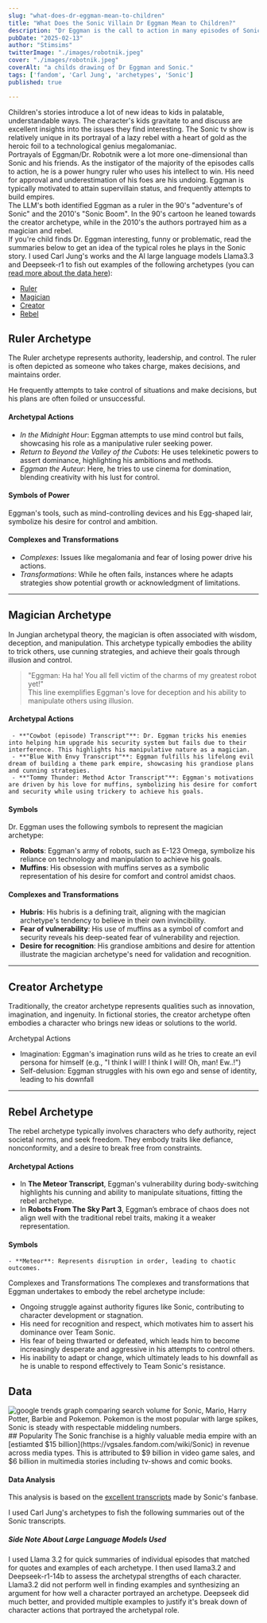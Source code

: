 ```yaml
---
slug: "what-does-dr-eggman-mean-to-children"
title: "What Does the Sonic Villain Dr Eggman Mean to Children?"
description: "Dr Eggman is the call to action in many episodes of Sonic. How is his ambition and genius framed against Sonic's rebellious archetype"
pubDate: "2025-02-13"
author: "Stimsims"
twitterImage: "./images/robotnik.jpeg"
cover: "./images/robotnik.jpeg"
coverAlt: "a childs drawing of Dr Eggman and Sonic."
tags: ['fandom', 'Carl Jung', 'archetypes', 'Sonic']
published: true

---
```




Children's stories introduce a lot of new ideas to kids in palatable, understandable ways. The character's kids gravitate to and discuss are excellent insights into the issues they find interesting. The Sonic tv show is relatively unique in its portrayal of a lazy rebel with a heart of gold as the heroic foil to a technological genius megalomaniac. 
<br />
Portrayals of Eggman/Dr. Robotnik were a lot more one-dimensional than Sonic and his friends. As the instigator of the majority of the episodes calls to action, he is a power hungry ruler who uses his intellect to win. His need for approval and underestimation of his foes are his undoing. Eggman is typically motivated to attain supervillain status, and frequently attempts to build empires.
<br />
The LLM's both identified Eggman as a ruler in the 90's "adventure's of Sonic" and the 2010's "Sonic Boom". In the 90's cartoon he leaned towards the creator archetype, while in the 2010's the authors portrayed him as a magician and rebel. 
<br />
If you're child finds Dr. Eggman interesting, funny or problematic, read the summaries below to get an idea of the typical roles he plays in the Sonic story.
I used Carl Jung's works and the AI large language models Llama3.3 and Deepseek-r1 to fish out examples of the following archetypes (you can [read more about the data here](#data)):
- [Ruler](#ruler)
- [Magician](#magician)
- [Creator](#creator)
- [Rebel](#rebel)


## <a name="ruler">Ruler Archetype</a>
The Ruler archetype represents authority, leadership, and control. The ruler is often depicted as someone who takes charge, makes decisions, and maintains order. 

He frequently attempts to take control of situations and make decisions, but his plans are often foiled or unsuccessful.

#### Archetypal Actions
   - *In the Midnight Hour*: Eggman attempts to use mind control but fails, showcasing his role as a manipulative ruler seeking power.
   - *Return to Beyond the Valley of the Cubots*: He uses telekinetic powers to assert dominance, highlighting his ambitions and methods.
   - *Eggman the Auteur*: Here, he tries to use cinema for domination, blending creativity with his lust for control.

#### Symbols of Power
Eggman's tools, such as mind-controlling devices and his Egg-shaped lair, symbolize his desire for control and ambition.

#### Complexes and Transformations
   - *Complexes*: Issues like megalomania and fear of losing power drive his actions.
   - *Transformations*: While he often fails, instances where he adapts strategies show potential growth or acknowledgment of limitations.

<hr class="vertical-padding-100 top-divider" />


## <a name="magician">Magician Archetype</a>
In Jungian archetypal theory, the magician is often associated with wisdom, deception, and manipulation. This archetype typically embodies the ability to trick others, use cunning strategies, and achieve their goals through illusion and control.

> "Eggman: Ha ha! You all fell victim of the charms of my greatest robot yet!"  
> This line exemplifies Eggman's love for deception and his ability to manipulate others using illusion.

#### Archetypal Actions
     - **"Cowbot (episode) Transcript"**: Dr. Eggman tricks his enemies into helping him upgrade his security system but fails due to their interference. This highlights his manipulative nature as a magician.
     - **"Blue With Envy Transcript"**: Eggman fulfills his lifelong evil dream of building a theme park empire, showcasing his grandiose plans and cunning strategies.
     - **"Tommy Thunder: Method Actor Transcript"**: Eggman's motivations are driven by his love for muffins, symbolizing his desire for comfort and security while using trickery to achieve his goals.

#### Symbols
Dr. Eggman uses the following symbols to represent the magician archetype:
   - **Robots**: Eggman's army of robots, such as E-123 Omega, symbolize his reliance on technology and manipulation to achieve his goals.
   - **Muffins**: His obsession with muffins serves as a symbolic representation of his desire for comfort and control amidst chaos.


#### Complexes and Transformations
   - **Hubris**: His hubris is a defining trait, aligning with the magician archetype's tendency to believe in their own invincibility.
   - **Fear of vulnerability**: His use of muffins as a symbol of comfort and security reveals his deep-seated fear of vulnerability and rejection.
   - **Desire for recognition**: His grandiose ambitions and desire for attention illustrate the magician archetype's need for validation and recognition.

<hr class="vertical-padding-100 top-divider" />

## <a name="creator">Creator Archetype</a>
Traditionally, the creator archetype represents qualities such as innovation, imagination, and ingenuity. In fictional stories, the creator archetype often embodies a character who brings new ideas or solutions to the world.

Archetypal Actions
* Imagination: Eggman's imagination runs wild as he tries to create an evil persona for himself (e.g., "I think I will! I think I will! Oh, man! Ew..!")
* Self-delusion: Eggman struggles with his own ego and sense of identity, leading to his downfall

<hr class="vertical-padding-100 top-divider" />


## <a name="rebel">Rebel Archetype</a>
The rebel archetype typically involves characters who defy authority, reject societal norms, and seek freedom. They embody traits like defiance, nonconformity, and a desire to break free from constraints.

#### Archetypal Actions
   - In **The Meteor Transcript**, Eggman's vulnerability during body-switching highlights his cunning and ability to manipulate situations, fitting the rebel archetype. 
   - In **Robots From The Sky Part 3**, Eggman’s embrace of chaos does not align well with the traditional rebel traits, making it a weaker representation.

#### Symbols
    - **Meteor**: Represents disruption in order, leading to chaotic outcomes.

Complexes and Transformations
The complexes and transformations that Eggman undertakes to embody the rebel archetype include:
* Ongoing struggle against authority figures like Sonic, contributing to character development or stagnation.
* His need for recognition and respect, which motivates him to assert his dominance over Team Sonic.
* His fear of being thwarted or defeated, which leads him to become increasingly desperate and aggressive in his attempts to control others.
* His inability to adapt or change, which ultimately leads to his downfall as he is unable to respond effectively to Team Sonic's resistance.





## <a name="data">Data</a>
<Image class="post-image" class="post-image width-500" width={500}  src={trends} alt="google trends graph comparing search volume for Sonic, Mario, Harry Potter, Barbie and Pokemon. Pokemon is the most popular with large spikes, Sonic is steady with respectable middeling numbers." />
## Popularity
The Sonic franchise is a highly valuable media empire with an [estiamted $15 billion](https://vgsales.fandom.com/wiki/Sonic) in revenue across media types. This is attributed to $9 billion in video game sales, and $6 billion in multimedia stories including tv-shows and comic books.

#### Data Analysis
This analysis is based on the [excellent transcripts](https://sonic.fandom.com/wiki/Category:Sonic_Boom_transcripts) made by Sonic's fanbase. 

I used Carl Jung's archetypes to fish the following summaries out of the Sonic transcripts. 

##### Side Note About Large Language Models Used
I used Llama 3.2 for quick summaries of individual episodes that matched for quotes and examples of each archetype. I then used llama3.2 and Deepseek-r1-14b to assess the archetypal strengths of each character.
Llama3.2 did not perform well in finding examples and synthesizing an argument for how well a character portrayed an archetype. Deepseek did much better, and provided multiple examples to justify it's break down of character actions that portrayed the archetypal role. 